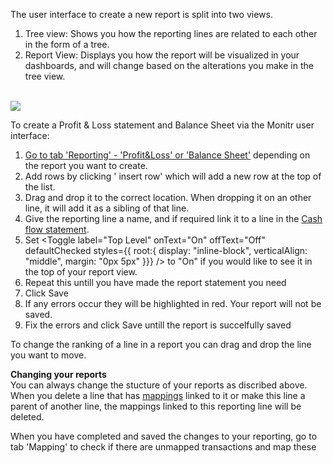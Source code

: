 

The user interface to create a new report is split into two views.
1. Tree view: Shows you how the reporting lines are related to each other in the form of a tree.
2. Report View: Displays you how the report will be visualized in your dashboards, and will change based on the alterations you make in the tree view.

<br />
<BrowserFrame>
  <img src={plView} />
</BrowserFrame>

To create a Profit & Loss statement and Balance Sheet via the Monitr user interface:
1. [Go to tab 'Reporting' - 'Profit&Loss' or 'Balance Sheet'](https://app.monitr.be/dashboard/organisations/entities/definitions/reporting/reporting/PL) depending on the report you want to create.
1. Add rows by clicking '<Icon iconName="AddLink" /> insert row' which will add a new row at the top of the list.
1. Drag and drop it to the correct location. When dropping it on an other line, it will add it as a sibling of that line.
1. Give the reporting line a name, and if required link it to a line in the [Cash flow statement](./cash-flow).
1. Set <Toggle label="Top Level" onText="On" offText="Off" defaultChecked styles={{ root:{ display: "inline-block", verticalAlign: "middle", margin: "0px 5px" }}} /> to "On" if you would like to see it in the top of your report view.
1. Repeat this untill you have made the report statement you need
1. Click <PrimaryButton>Save</PrimaryButton>
1. If any errors occur they will be highlighted in red. Your report will not be saved.
1. Fix the errors and click <PrimaryButton>Save</PrimaryButton> untill the report is succelfully saved

To change the ranking of a line in a report you can drag and drop the line you want to move.

**Changing your reports**<br/>
You can always change the stucture of your reports as discribed above.
When you delete a line that has [mappings](./mapping) linked to it or make this line a parent of another line, the mappings linked to this reporting line will be deleted.

<MessageBar>When you have completed and saved the changes to your reporting, go to tab 'Mapping' to check if there are unmapped transactions and map these</MessageBar>


